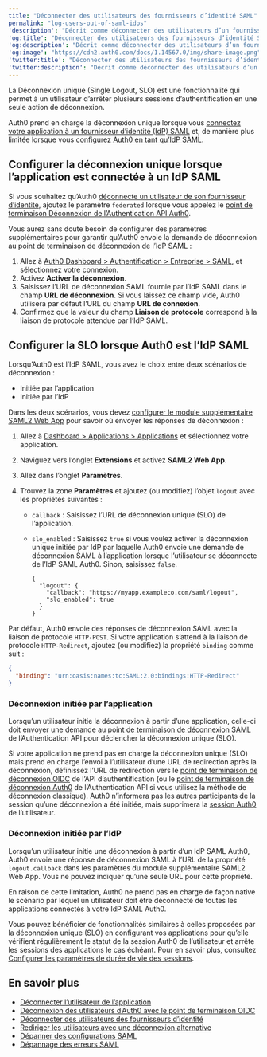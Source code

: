 ```yaml
---
title: "Déconnecter des utilisateurs des fournisseurs d’identité SAML"
permalink: "log-users-out-of-saml-idps"
'description': "Décrit comme déconnecter des utilisateurs d’un fournisseur d’identité SAML externe."
'og:title': "Déconnecter des utilisateurs des fournisseurs d’identité SAML"
'og:description': "Décrit comme déconnecter des utilisateurs d’un fournisseur d’identité SAML externe."
'og:image': "https://cdn2.auth0.com/docs/1.14567.0/img/share-image.png"
'twitter:title': "Déconnecter des utilisateurs des fournisseurs d’identité SAML"
'twitter:description': "Décrit comme déconnecter des utilisateurs d’un fournisseur d’identité SAML externe."
---
```


La Déconnexion unique (Single Logout, SLO) est une fonctionnalité qui permet à un utilisateur d’arrêter plusieurs sessions d’authentification en une seule action de déconnexion.

Auth0 prend en charge la déconnexion unique lorsque vous [connectez votre application à un fournisseur d’identité (IdP) SAML](/docs/fr-ca/authenticate/identity-providers/enterprise-identity-providers/saml)  et, de manière plus limitée lorsque vous [configurez Auth0 en tant qu’IdP SAML](/docs/fr-ca/authenticate/single-sign-on/outbound-single-sign-on/configure-auth0-saml-identity-provider).

## Configurer la déconnexion unique lorsque l’application est connectée à un IdP SAML

Si vous souhaitez qu’Auth0 [déconnecte un utilisateur de son fournisseur d’identité](/docs/fr-ca/authenticate/login/logout/log-users-out-of-idps), ajoutez le paramètre `federated` lorsque vous appelez le [point de terminaison Déconnexion de l’Authentication API Auth0](https://auth0.com/docs/api/authentication#logout).

Vous aurez sans doute besoin de configurer des paramètres supplémentaires pour garantir qu’Auth0 envoie la demande de déconnexion au point de terminaison de déconnexion de l’<Tooltip href="/docs/fr-ca/glossary?term=idp" tip="Fournisseur d’identité (IdP)
Service de stockage et de gestion des identités numériques." cta="Voir le glossaire">IdP</Tooltip> <Tooltip href="/docs/fr-ca/glossary?term=security-assertion-markup-language" tip="Security Assertion Markup Language (SAML)
Protocole normalisé permettant à deux parties d’échanger des informations d’authentification sans mot de passe." cta="Voir le glossaire">SAML</Tooltip> :

1. Allez à [Auth0 Dashboard > Authentification > Entreprise > SAML](https://manage.auth0.com/#/connections/enterprise/samlp), et sélectionnez votre connexion.
2. Activez **Activer la déconnexion**.
3. Saisissez l’URL de déconnexion SAML fournie par l’IdP SAML dans le champ **URL de déconnexion**. Si vous laissez ce champ vide, Auth0 utilisera par défaut l’URL du champ **URL de connexion**.
4. Confirmez que la valeur du champ **Liaison de protocole** correspond à la liaison de protocole attendue par l’IdP SAML.

## Configurer la SLO lorsque Auth0 est l’IdP SAML

Lorsqu’Auth0 est l’IdP SAML, vous avez le choix entre deux scénarios de déconnexion :

* Initiée par l’application
* Initiée par l’IdP

Dans les deux scénarios, vous devez [configurer le module supplémentaire SAML2 Web App](/docs/fr-ca/authenticate/protocols/saml/saml-sso-integrations/enable-saml2-web-app-addon) pour savoir où envoyer les réponses de déconnexion :

1. Allez à [Dashboard > Applications > Applications](https://manage.auth0.com/#/applications) et sélectionnez votre application.
2. Naviguez vers l’onglet **Extensions** et activez **SAML2 Web App**.
3. Allez dans l’onglet **Paramètres**.
4. Trouvez la zone **Paramètres** et ajoutez (ou modifiez) l’objet `logout` avec les propriétés suivantes :

   * `callback` : Saisissez l’URL de déconnexion unique (SLO) de l’application.
   * `slo_enabled` : Saisissez `true` si vous voulez activer la déconnexion unique initiée par IdP par laquelle Auth0 envoie une demande de déconnexion SAML à l’application lorsque l’utilisateur se déconnecte de l’IdP SAML Auth0. Sinon, saisissez `false`.

     ```
     {
       "logout": {
         "callback": "https://myapp.exampleco.com/saml/logout",
         "slo_enabled": true
       }
     }
     ```

     

     

Par défaut, Auth0 envoie des réponses de déconnexion SAML avec la liaison de protocole `HTTP-POST`. Si votre application s’attend à la liaison de protocole `HTTP-Redirect`, ajoutez (ou modifiez) la propriété `binding` comme suit :

```json lines
{
  "binding": "urn:oasis:names:tc:SAML:2.0:bindings:HTTP-Redirect"
}
```

### Déconnexion initiée par l’application

Lorsqu’un utilisateur initie la déconnexion à partir d’une application, celle-ci doit envoyer une demande au [point de terminaison de déconnexion SAML](https://auth0.com/docs/api/authentication#saml-logout) de l’Authentication API pour déclencher la déconnexion unique (SLO).

Si votre application ne prend pas en charge la déconnexion unique (SLO) mais prend en charge l’envoi à l’utilisateur d’une URL de redirection après la déconnexion, définissez l’URL de redirection vers le [point de terminaison de déconnexion OIDC](https://auth0.com/docs/api/authentication#oidc-logout) de l’API d’authentification (ou le [point de terminaison de déconnexion Auth0](https://auth0.com/docs/api/authentication#auth0-logout) de l’Authentication API si vous utilisez la méthode de déconnexion classique). Auth0 n’informera pas les autres participants de la session qu’une déconnexion a été initiée, mais supprimera la [session Auth0](/docs/fr-ca/manage-users/sessions/session-layers) de l’utilisateur.

### Déconnexion initiée par l’IdP

Lorsqu’un utilisateur initie une déconnexion à partir d’un IdP SAML Auth0, Auth0 envoie une réponse de déconnexion SAML à l’URL de la propriété `logout.callback` dans les paramètres du module supplémentaire SAML2 Web App. Vous ne pouvez indiquer qu’une seule URL pour cette propriété.

En raison de cette limitation, Auth0 ne prend pas en charge de façon native le scénario par lequel un utilisateur doit être déconnecté de toutes les applications connectés à votre IdP SAML Auth0.

Vous pouvez bénéficier de fonctionnalités similaires à celles proposées par la déconnexion unique (SLO) en configurant vos applications pour qu’elle vérifient régulièrement le statut de la session Auth0 de l’utilisateur et arrête les sessions des applications le cas échéant. Pour en savoir plus, consultez [Configurer les paramètres de durée de vie des sessions](/docs/fr-ca/manage-users/sessions/session-lifetime-limits).

## En savoir plus

* [Déconnecter l’utilisateur de l’application](/docs/fr-ca/authenticate/login/logout/log-users-out-of-applications)
* [Déconnexion des utilisateurs d’Auth0 avec le point de terminaison OIDC](/docs/fr-ca/authenticate/login/logout/log-users-out-of-auth0)
* [Déconnecter des utilisateurs des fournisseurs d’identité](/docs/fr-ca/authenticate/login/logout/log-users-out-of-idps)
* [Rediriger les utilisateurs avec une déconnexion alternative](/docs/fr-ca/authenticate/login/logout/redirect-users-after-logout)
* [Dépanner des configurations SAML](/docs/fr-ca/troubleshoot/authentication-issues/troubleshoot-saml-configurations)
* [Dépannage des erreurs SAML](/docs/fr-ca/troubleshoot/authentication-issues/saml-errors)